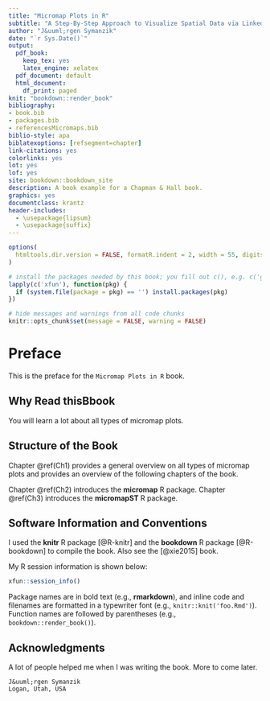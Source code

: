 ```yaml
--- 
title: "Micromap Plots in R"
subtitle: "A Step-By-Step Approach to Visualize Spatial Data via Linked Micromaps, Conditioned Micromaps, and Comparative Micromaps in R"
author: "J&uuml;rgen Symanzik"
date: "`r Sys.Date()`"
output:
  pdf_book:
    keep_tex: yes
    latex_engine: xelatex
  pdf_document: default
  html_document:
    df_print: paged
knit: "bookdown::render_book"
bibliography:
- book.bib
- packages.bib
- referencesMicromaps.bib
biblio-style: apa
biblatexoptions: [refsegment=chapter]
link-citations: yes
colorlinks: yes
lot: yes
lof: yes
site: bookdown::bookdown_site
description: A book example for a Chapman & Hall book.
graphics: yes
documentclass: krantz
header-includes:
  - \usepackage{lipsum}
  - \usepackage{suffix}
---
```


\renewcommand\chapterauthor[1]{\authortoc{#1}\printchapterauthor{#1}}

\makeatletter
\newcommand{\printchapterauthor}[1]{%
  {\parindent0pt\vspace*{-25pt}%
  \linespread{1.1}\large\scshape#1%
  \par\nobreak\vspace*{35pt}}}
\newcommand{\authortoc}[1]{%
  \addtocontents{toc}{\vskip-10pt}%
  \addtocontents{toc}{%
    \protect\contentsline{chapter}%
    {\hskip1.3em\mdseries\scshape\protect\scriptsize#1}{}{}}
  \addtocontents{toc}{\vskip5pt}%
}
\makeatother


```r
options(
  htmltools.dir.version = FALSE, formatR.indent = 2, width = 55, digits = 4
)

# install the packages needed by this book; you fill out c(), e.g. c('ggplot2', 'dplyr')
lapply(c('xfun'), function(pkg) {
  if (system.file(package = pkg) == '') install.packages(pkg)
})

# hide messages and warnings from all code chunks
knitr::opts_chunk$set(message = FALSE, warning = FALSE)
```


# Preface {-}


This is the preface for the `Micromap Plots in R` book.


## Why Read thisBbook {-}


You will learn a lot about all types of micromap plots.


## Structure of the Book {-}


Chapter \@ref(Ch1) provides a general overview on all types of micromap plots and provides
an overview of the following chapters of the book.

Chapter \@ref(Ch2) introduces the **micromap**\index{R Packages!micromap} R package.
Chapter \@ref(Ch3) introduces the **micromapST**\index{R Packages!micromapST} R package.


## Software Information and Conventions {-}


I used the **knitr**\index{R Packages!knitr} R package [@R-knitr] and 
the **bookdown**\index{R Packages!bookdown} R package [@R-bookdown] to compile the book. 
Also see the [@xie2015] book.

My R session information is shown below:

```r
xfun::session_info()
```

Package names are in bold text (e.g., **rmarkdown**), and inline code and filenames are formatted in a typewriter font (e.g., `knitr::knit('foo.Rmd')`). Function names are followed by parentheses (e.g., `bookdown::render_book()`).


## Acknowledgments {-}


A lot of people helped me when I was writing the book. More to come later.

```block2
J&uuml;rgen Symanzik  
Logan, Utah, USA
```

